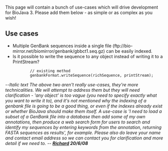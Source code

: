 This page will contain a bunch of use-cases which will drive development for BioJava 3. Please add them below - as simple or as complex as you wish!

== Use cases ==

* Multiple GenBank sequences inside a single file (ftp://bio-mirror.net/biomirror/genbank/gbbct1.seq.gz) can be easily indexed.
* Is it possible to write the sequence to any object instead of writing it to a PrintStream?

            // existing method
            genbankFormat.writeSequence(richSequence, printStream);

--''Italic text The above two aren't really use-cases, they're more technicalities. We will attempt to address them but they will need clarification - 'any object' is too vague (you need to specify exactly what you want to write it to), and it's not mentioned why the indexing of a genbank file is going to be a good thing, or even if the indexes already exist or whether BioJava should make them itself. A use-case is 'I need to load a subset of a GenBank file into a database then add some of my own annotations, then produce a web search form for users to search and identify my sequences by entering keywords from the annotation, returning FASTA sequences as results', for example. Please also do leave your name and contact email address so we can contact you for clarification and more detail if we need to. -- '''[[User:Rholland|Richard]] 20/6/08'''''
